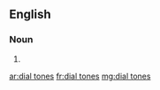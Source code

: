 ==English==

===Noun===
{{head|en|head=[[dial]] [[tone]]s}}

# {{plural of|dial tone}}

[[ar:dial tones]]
[[fr:dial tones]]
[[mg:dial tones]]